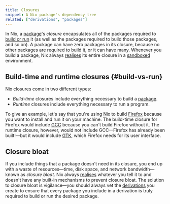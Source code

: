 ```yaml
---
title: Closures
snippet: A Nix package's dependency tree
related: ["derivations", "packages"]
---
```


In Nix, a [package]'s *closure* encapsulates all of the packages required to [build or run](#build-vs-run) it (as well as the packages required to build those packages, and so on).
A package can have zero packages in its closure, because no other packages are required to build it, or it can have many.
Whenever you build a package, Nix always [realises] its entire closure in a [sandboxed] environment.

## Build-time and runtime closures \{#build-vs-run}

Nix closures come in two different types:

- *Build-time* closures include everything necessary to build a [package].
- *Runtime* closures include everything necessary to run a program.

To give an example, let's say that you're using Nix to build [Firefox] because you want to install and run it on your machine.
The build-time closure for Firefox would include [GCC] because you can't build Firefox without it.
The runtime closure, however, would not include GCC&mdash;Firefox has already been built!&mdash;but it would include [GTK], which Firefox needs for its user interface.

## Closure bloat

If you include things that a package doesn't need in its closure, you end up with a waste of resources&mdash;time, disk space, and network bandwidth&mdash;known as *closure bloat*.
Nix always [realises] whatever you tell it to and doesn't have any built-in mechanisms to prevent closure bloat.
The solution to closure bloat is vigilance&mdash;you should always vet the [derivations] you create to ensure that every package you include in a derivation is truly required to build or run the desired package.

[derivations]: /concepts/derivations
[firefox]: https://mozilla.org/firefox
[gcc]: https://gcc.gnu.org
[gtk]: https://gtk.org
[package]: /concepts/packages
[realises]: /concepts/realisation
[sandboxed]: /concepts/sandboxing
